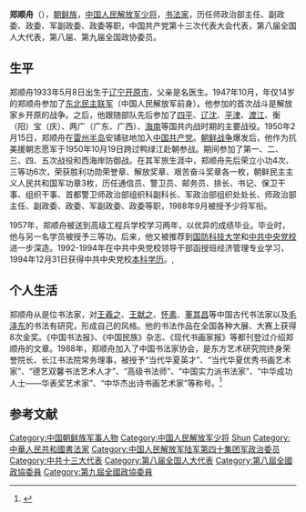 {{中国人民解放军将领
|name = 郑顺舟
|image name = 
|width = 250px
|job = 
|job-1 = 
|job2 = 
|period = 
|period-1 =  
|birthname = 
|other_names = 
|foreign_names =
|english_names =
|Sex = 男
|date of birth = {{birth date and age|1933|5|8}}
|place of birth = {{MCK}}[[奉天省_(滿洲國)|奉天省]][[开原县|开原县]]
|date of death = 
|place of death = 
|nationality = {{PRC}}
|residence =  
|languages = [[汉语|汉语]]、[[朝鲜语|朝鲜语]]
|height = 
|weight = 
|party = {{CPC}}
|rank = [[中国人民解放军少将|中国人民解放军少将]]
|spouse = 
|relatives = 
|educate = 
*高级工程兵学校
*[[国防科技大学|国防科技大学]]
*[[中共中央党校|中共中央党校]]
|past = 
|work =
|award = 
|rankrecord= 
*1988年9月被授予少将军衔
}}
'''郑顺舟'''（{{bd|1933年|5月8日|}}），[[中国朝鲜族|朝鲜族]]，[[中国人民解放军少将|中国人民解放军少将]]，[[书法家|书法家]]，历任师政治部主任、副政委、政委、军副政委、政委等职，中国共产党第十三次代表大会代表，第八届全国人大代表，第八届、第九届全国政协委员。{{r|将军|page=329}}

==生平==
郑顺舟1933年5月8日出生于[[辽宁|辽宁]][[开原市|开原市]]，父亲是名医生。1947年10月，年仅14岁的郑顺舟参加了[[东北民主联军|东北民主联军]]（中国人民解放军前身）。他参加的首次战斗是解放家乡开原的战争{{r|将军|page=170-173}}。之后，他跟随部队先后参加了[[四平战役|四平]]、[[辽沈战役|辽沈]]、[[平津战役|平津]]、[[渡江战役|渡江]]、衡（阳）宝（庆）、两广（广东、广西）、[[海南战役|海南]]等国共内战时期的主要战役{{r|将军| page=170}}。1950年2月15日，郑顺舟在[[雷州半岛|雷州半岛]]安铺驻地加入[[中国共产党|中国共产党]]{{r|将军| page=180}}。[[朝鲜战争|朝鲜战争]]爆发后，他作为抗美援朝志愿军于1950年10月19日跨过鸭绿江赴朝参战{{r|将军|page=194}}。期间参加了第一、二、三、四、五次战役和西海岸防御战。在其军旅生涯中，郑顺舟先后荣立小功4次、三等功6次，荣获胜利功勋荣誉章、解放奖章、艰苦奋斗奖章各一枚，朝鲜民主主义人民共和国军功章3枚，历任通信员、警卫员、邮务员、排长、书记、保卫干事、组织干事、首都警卫师政治部组织科副科长、军政治部组织处处长、师政治部主任、副政委、政委、军副政委、政委等职{{r|将军|page=169-170}}，1988年9月被授予少将军衔{{r|将军|page=198}}。

1957年，郑顺舟被送到高级工程兵学校学习两年，以优异的成绩毕业。毕业时，他与另一名学员被授予三等功。后来，他又被推荐到[[国防科技大学|国防科技大学]]和[[中共中央党校|中共中央党校]]进一步深造。1992-1994年在中共中央党校领导干部函授班经济管理专业学习，1994年12月31日获得中共中央党校[[本科|本科]][[学历|学历]]。{{r|将军| page=195}},

==个人生活==
郑顺舟从是位书法家，对[[王羲之|王羲之]]、[[王献之|王献之]]、[[怀素|怀素]]、[[董其昌|董其昌]]等中国古代书法家以及[[毛泽东|毛泽东]]的书法有研究，形成自己的风格。他的书法作品在全国各种大展、大赛上获得8次金奖。《中国书法报》、《中国民族》杂志、《现代书画家报》等都刊登过介绍郑顺舟的文章。1988年，郑顺舟加入了中国书法家协会，是东方艺术研究院终身荣誉院长、长江书法院常务理事，被授予“当代华夏英才”、“当代华夏优秀书画艺术家”、“德艺双馨书法艺术人才”、“高级书法师”、“中国实力派书法家”、“中华成功人士——华表奖艺术家”、“中华杰出诗书画艺术家”等称号。{{r|将军|page=208-209}}<ref>{{cite web |url=http://www.yzt.com.cn/a/xinwenzhongxin/gedidongtai/guangxizhenzai/2010/0903/410.html |title=郑顺舟 |publisher=中国书画家联谊会 |date=2010-09-03 |access-date=2016-01-25 |archive-url=https://web.archive.org/web/20160201222502/http://www.yzt.com.cn/a/xinwenzhongxin/gedidongtai/guangxizhenzai/2010/0903/410.html |archive-date=2016-02-01 |dead-url=yes }}</ref>

==参考文献==
{{Reflist|refs=
<ref name="将军">{{cite book |author=中国人民政治协商会议延边朝鲜族自治州委员会文史资料委员会编 |coauthors= |title=《中国朝鲜族将军们的风采》|year=2009年5月 |publisher=民族出版社 |location=北京|ISBN=978-7-105-10096-5}}</ref>
}}

{{DEFAULTSORT:zheng shunzhou}}
[[Category:中国朝鲜族军事人物|Category:中国朝鲜族军事人物]]
[[Category:中国人民解放军少将|Category:中国人民解放军少将]]
[[Category:郑姓|Shun]]
[[Category:中華人民共和國書法家|Category:中華人民共和國書法家]]
[[Category:中国人民解放军陆军第四十集团军政治委员|Category:中国人民解放军陆军第四十集团军政治委员]]
[[Category:中共十三大代表|Category:中共十三大代表]]
[[Category:第八届全国人大代表|Category:第八届全国人大代表]]
[[Category:第八屆全國政協委員|Category:第八屆全國政協委員]]
[[Category:第九屆全國政協委員|Category:第九屆全國政協委員]]